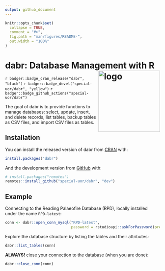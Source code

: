 ```yaml
---
output: github_document
---
```


<!-- README.md is generated from README.Rmd. Please edit that file -->

```r
knitr::opts_chunk$set(
  collapse = TRUE,
  comment = "#>",
  fig.path = "man/figures/README-",
  out.width = "100%"
)
```

# dabr: Database Management with R <img src="https://raw.githubusercontent.com/special-uor/dabr/main/inst/images/logo.png" alt="logo" align="right" height=200px/>

<!-- badges: start -->
`r badger::badge_cran_release("dabr", "black")`
`r badger::badge_devel("special-uor/dabr", "yellow")`
`r badger::badge_github_actions("special-uor/dabr")`
<!-- badges: end -->

The goal of dabr is to provide functions to manage databases: select, update, insert,
    and delete records, list tables, backup tables as CSV files, and import
    CSV files as tables.

## Installation

You can install the released version of dabr from [CRAN](https://cran.r-project.org/package=dabr) with:

``` r
install.packages("dabr")
```

And the development version from [GitHub](https://github.com/special-uor/dabr) with:

``` r
# install.packages("remotes")
remotes::install_github("special-uor/dabr", "dev")
```
## Example

Connecting to the Reading Palaeofire Database (RPD), locally installed under the name `RPD-latest`:
```r
conn <- dabr::open_conn_mysql("RPD-latest", 
                              password = rstudioapi::askForPassword(prompt = "Password"))
```

Explore the database structure by listing the tables and their attributes:
```r
dabr::list_tables(conn)
```

__ALWAYS!__ close your connection to the database (when you are done):
```r
dabr::close_conn(conn)
```

